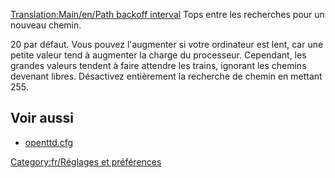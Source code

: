 [[Translation:Main/en/Path backoff interval]]
{{en/-}}
Tops entre les recherches pour un nouveau chemin.

20 par défaut. Vous pouvez l'augmenter si votre ordinateur est lent, car une petite valeur tend à augmenter la charge du processeur. Cependant, les grandes valeurs tendent à faire attendre les trains, ignorant les chemins devenant libres. Désactivez entièrement la recherche de chemin en mettant 255.

== Voir aussi ==

* [[Main/fr/Openttd.cfg|openttd.cfg]]

[[Category:fr/Réglages et préférences]]